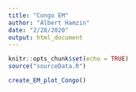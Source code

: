 ```yaml
---
title: "Congo EM"
author: "Albert Hamzin"
date: "2/28/2020"
output: html_document
---
```


```r
knitr::opts_chunk$set(echo = TRUE)
source("sourceData.R")
```

```r
create_EM_plot_Congo()
```

